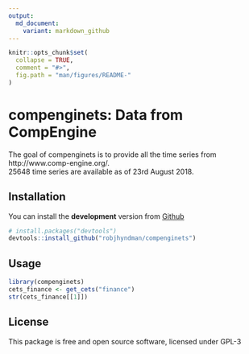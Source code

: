 ```yaml
---
output:
  md_document:
    variant: markdown_github
---
```


<!-- README.md is generated from README.Rmd. Please edit that file -->

```r
knitr::opts_chunk$set(
  collapse = TRUE,
  comment = "#>",
  fig.path = "man/figures/README-"
)
```

# compenginets: Data from CompEngine

The goal of compenginets is to provide all the time series from  http://www.comp-engine.org/.  
25648 time series are available as of 23rd August 2018.  

## Installation

You can install the **development** version from
[Github](https://github.com/robjhyndman/compenginets)

```r
# install.packages("devtools")
devtools::install_github("robjhyndman/compenginets")
```

## Usage

```r
library(compenginets)
cets_finance <- get_cets("finance")
str(cets_finance[[1]])

```

## License

This package is free and open source software, licensed under GPL-3
